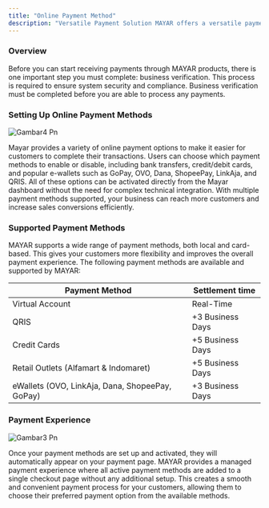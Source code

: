 ```yaml
---
title: "Online Payment Method"
description: "Versatile Payment Solution MAYAR offers a versatile payment solution designed to make transactions easy and secure across all customer portals. With integrated payment providers, MAYAR ensures a smooth transaction process for various needs such as sales orders, invoices, and recurring subscriptions. The wide range of available payment methods increases flexibility for customers and helps boost your conversion rate."
---
```


### Overview

Before you can start receiving payments through MAYAR products, there is one important step you must complete: business verification. This process is required to ensure system security and compliance. Business verification must be completed before you are able to process any payments.

### Setting Up Online Payment Methods

![Gambar4 Pn](/images/gambar4.png)

Mayar provides a variety of online payment options to make it easier for customers to complete their transactions. Users can choose which payment methods to enable or disable, including bank transfers, credit/debit cards, and popular e-wallets such as GoPay, OVO, Dana, ShopeePay, LinkAja, and QRIS. All of these options can be activated directly from the Mayar dashboard without the need for complex technical integration. With multiple payment methods supported, your business can reach more customers and increase sales conversions efficiently.

### Supported Payment Methods

MAYAR supports a wide range of payment methods, both local and card-based. This gives your customers more flexibility and improves the overall payment experience. The following payment methods are available and supported by MAYAR:

| **Payment Method**                              | **Settlement time** |
| ----------------------------------------------- | ------------------- |
| Virtual Account                                 | Real-Time           |
| QRIS                                            | \+3 Business Days   |
| Credit Cards                                    | \+5 Business Days   |
| Retail Outlets (Alfamart & Indomaret)           | \+5 Business Days   |
| eWallets (OVO, LinkAja, Dana, ShopeePay, GoPay) | \+3 Business Days   |

### Payment Experience

![Gambar3 Pn](/images/gambar3.png)

Once your payment methods are set up and activated, they will automatically appear on your payment page. MAYAR provides a managed payment experience where all active payment methods are added to a single checkout page without any additional setup. This creates a smooth and convenient payment process for your customers, allowing them to choose their preferred payment option from the available methods.